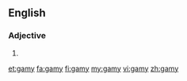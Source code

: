 ==English==

===Adjective===
{{en-adj}}

# {{alternative spelling of|gamey}}

[[et:gamy]]
[[fa:gamy]]
[[fi:gamy]]
[[my:gamy]]
[[vi:gamy]]
[[zh:gamy]]